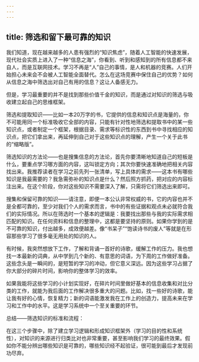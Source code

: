 ```yaml
---
---
---
```

title: 筛选和留下最可靠的知识
---




我们知道，现在越来越多的人患有强烈的“知识焦虑”，随着人工智能的快速发展，现代社会实质上进入了一种“信息之海”，你看到、听到和感知到的所有信息都不来自人，而是互联网技术。学习不再是“人”自己的事情，是人和机器的竞赛。人们开始担心未来会不会被人工智能全面替代。怎么在这场竞赛中保住自己的优势？如何从信息之海中筛选出对自己有用的信息？这让人备感无力。

但是，学习最重要的并不是找到那些价值千金的知识，而是通过对知识的筛选与吸收建立起自己的思维框架。

筛选和提取知识——比如一本20万字的书，它提供的信息和知识点是海量的，你不可能用同一个标准吸收它全部的内容，只能有针对性地筛选和提取书中的某一些知识点，或者制定一个框架，根据目录、需求等标识性的东西到书中寻找相应的知识点，把它们拿出来，再延伸到自己对于这些知识点的理解，产生一个关于此书的“缩略版”。

筛选知识的方法论——也是搜集信息的方法论，首先你要清晰地知道自己的短板是什么，要重点学习哪方面的内容，这叫锁定方向；其次你要快速准确地把相关内容找出来。我推荐读者在学习之前先列一张清单，写上具体的需求——这本书有哪些知识是我最需要的？我急需弥补的知识点是什么？然后照方抓药，把对应的内容标注出来。在这个阶段，你对这些知识不需要深入了解，只需将它们筛选出来即可。

搜集和保留可靠的知识——请注意，即便一本公认非常权威的书，它的内容也并不是全都可靠的，至少对我们个人的需求而言，书中的有些证据和观点未必就符合我们的实际情况。所以在筛选时一个基本的逻辑是：我要找出那些与我的实际需求相匹配的知识。在任何资料和信息的整理中，这都是要坚持的原则。如果你学到的是不可靠的知识，付出越多，成效便越差。像“书呆子”“饱读诗书的废人”等就是在形容那些学习了很多毫无用处的知识的人。

有时候，我突然想放下工作，了解和背诵一首好的诗歌，缓解工作的压力。我也想找一本最新的词典，从中学到几个新的、有意思的词语，为下周的工作做好准备。这些念头是一瞬间的，是短暂的学习的冲动，但它意义深远。因为这些学习占据了你大部分的碎片时间，影响你的整体学习的效率。

如果我能将这些学习的小计划实现好，在碎片时间里做好基本的信息收集和对比分类的工作，就能为我后面的工作解决很多重大的问题。比如，找一些好的诗歌，能让我有好的心情，恢复精力；新的词语能激发我在工作上的创造力，提高未来在学习和工作中的水平。这是学习系统中一个至关重要的环节。

总结——筛选知识的标准和流程：



在这三个步骤中，除了建立学习逻辑和形成知识框架外（学习的目的性和系统性），对知识的来源进行归类比对也非常重要，甚至影响我们学习的最终效果。假如你不能分辨出哪些知识是可靠的，哪些知识经不起验证，很可能到最后才发现前功尽弃。